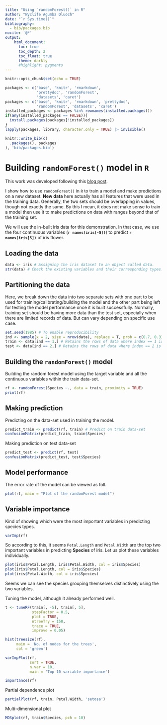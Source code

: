 ```yaml
---
title: "Using `randomForest()` in R"
author: "Wyclife Agumba Oluoch"
date: "`r Sys.time()`"
bibliography:
  - bib/packages.bib
nocite: '@*'
output: 
    html_document:
      toc: true
      toc_depth: 2
      toc_float: true
      theme: darkly
      #highlight: pygments
---
```


```r
knitr::opts_chunk$set(echo = TRUE)
```

```r
packages <- c("base", 'knitr', 'rmarkdown',
              'prettydoc', 'randomForest',
              'datasets', 'caret')
packages <- c("base", 'knitr', 'rmarkdown', 'prettydoc',
              'randomForest', 'datasets', 'caret')
installed_packages <- packages %in% rownames(installed.packages())
if(any(installed_packages == FALSE)){
  install.packages(packages[!installed_packages])
}
lapply(packages, library, character.only = TRUE) |> invisible()
```

```r
knitr::write_bib(c(
  .packages(), packages
), 'bib/packages.bib')
```

# Building `randomForest()` model in `R`

This work was developed following this [blog post](https://www.r-bloggers.com/2021/04/random-forest-in-r/#:~:text=Random%20Forest%20in%20R%2C%20Random,to%20identify%20the%20important%20attributes).

I show how to use `randomForest()` in `R` to train a model and make predictions on a new dataset. **New data** here actually has all features that were used in the training data. Generally, the two sets should be overlapping in values, though not exactly the same. By this I mean, it does not make sense to train a model then use it to make predictions on data with ranges beyond that of the training set.

We will use the in-built iris data for this demonstration. In that case, we use the four continuous variables (**`r names(iris[-5])`**) to predict **`r names(iris[5])`** of iris flower.

## Loading the data

```r
data <- iris # Assigning the iris dataset to an object called data.
str(data) # Check the existing variables and their corresponding types.
```

## Partitioning the data

Here, we break down the data into two separate sets with one part to be used for training/calibrating/building the model and the other part being left for testing the model performance once it is built successfully. Normally, training set should be having more data than the test set, especially when there are limited records of data. But can vary depending on specific use case.

```r
set.seed(1985) # To enable reproducibility
ind <- sample(x = 2, size = nrow(data), replace = T, prob = c(0.7, 0.3))
train <- data[ind == 1,] # Retains the rows of data where index == 1 is TRUE
test <- data[ind == 2,] # Retains the rows of data where index == 2 is TRUE
```

## Building the `randomForest()` model

Building the random forest model using the target variable and all the continuous variables within the train data-set.

```r
rf <- randomForest(Species ~., data = train, proximity = TRUE)
print(rf)
```

## Making prediction

Predicting on the data-set used in training the model.

```r
predict_train <- predict(rf, train) # Predict on train data-set 
confusionMatrix(predict_train, train$Species)
```

Making prediction on test data-set

```r
predict_test <- predict(rf, test)
confusionMatrix(predict_test, test$Species)
```

## Model performance

The error rate of the model can be viewed as foll.
 
```r
plot(rf, main = "Plot of the randomForest model")
```

## Variable importance

Kind of showing which were the most important variables in predicting species types.

```r
varImp(rf)
```

So according to this, it seems `Petal.Length` and `Petal.Width` are the top two important variables in predicting **Species** of iris. Let us plot these variables individually.

```r
plot(iris$Petal.Length, iris$Petal.Width, col = iris$Species)
plot(iris$Petal.Length, col = iris$Species)
plot(iris$Petal.Width, col = iris$Species)
```

Seems we can see the species grouping themselves distinctively using the two variables.

Tuning the model, although it already performed well.

```r
t <- tuneRF(train[, -5], train[, 5],
            stepFactor = 0.5,
            plot = TRUE,
            ntreeTry = 150,
            trace = TRUE,
            improve = 0.05)
```


```r
hist(treesize(rf),
     main = 'No. of nodes for the trees',
     col = 'green')

varImpPlot(rf, 
           sort = TRUE,
           n.var = 10,
           main = 'Top 10 variable importance')

importance(rf)
```

Partial dependence plot

```r
partialPlot(rf, train, Petal.Width, 'setosa')
```

Multi-dimensional plot

```r
MDSplot(rf, train$Species, pch = 10)
```

